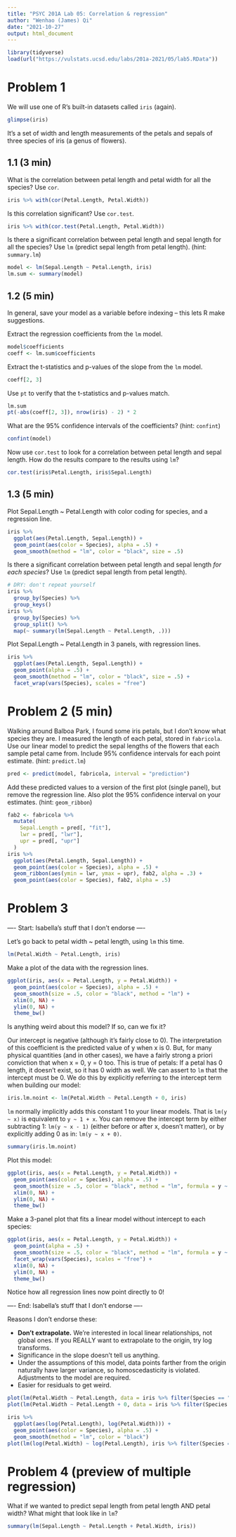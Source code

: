 ```yaml
---
title: "PSYC 201A Lab 05: Correlation & regression"
author: "Wenhao (James) Qi"
date: "2021-10-27"
output: html_document
---
```


```r
library(tidyverse)
load(url("https://vulstats.ucsd.edu/labs/201a-2021/05/lab5.RData"))
```

# Problem 1

We will use one of R's built-in datasets called `iris` (again).

```r
glimpse(iris)
```

It's a set of width and length measurements of the petals and sepals of three species of iris (a genus of flowers).

## 1.1 (3 min)

What is the correlation between petal length and petal width for all the species?  Use `cor`.

```r
iris %>% with(cor(Petal.Length, Petal.Width))
```

Is this correlation significant?  Use `cor.test`.

```r
iris %>% with(cor.test(Petal.Length, Petal.Width))
```

Is there a significant correlation between petal length and sepal length for all the species?  Use `lm` (predict sepal length from petal length).  (hint: `summary.lm`)

```r
model <- lm(Sepal.Length ~ Petal.Length, iris)
lm.sum <- summary(model)
```

## 1.2 (5 min)

In general, save your model as a variable before indexing -- this lets R make suggestions.

Extract the regression coefficients from the `lm` model.

```r
model$coefficients
coeff <- lm.sum$coefficients
```

Extract the t-statistics and p-values of the slope from the `lm` model.

```r
coeff[2, 3]
```

Use `pt` to verify that the t-statistics and p-values match.

```r
lm.sum
pt(-abs(coeff[2, 3]), nrow(iris) - 2) * 2
```

What are the 95% confidence intervals of the coefficients?  (hint: `confint`)

```r
confint(model)
```

Now use `cor.test` to look for a correlation between petal length and sepal length.  How do the results compare to the results using `lm`?

```r
cor.test(iris$Petal.Length, iris$Sepal.Length)
```

## 1.3 (5 min)

Plot Sepal.Length ~ Petal.Length with color coding for species, and a regression line.

```r
iris %>%
  ggplot(aes(Petal.Length, Sepal.Length)) +
  geom_point(aes(color = Species), alpha = .5) +
  geom_smooth(method = "lm", color = "black", size = .5)
```

Is there a significant correlation between petal length and sepal length *for each species*?  Use `lm` (predict sepal length from petal length).

```r
# DRY: don't repeat yourself
iris %>%
  group_by(Species) %>%
  group_keys()
iris %>%
  group_by(Species) %>%
  group_split() %>%
  map(~ summary(lm(Sepal.Length ~ Petal.Length, .)))
```

Plot Sepal.Length ~ Petal.Length in 3 panels, with regression lines.

```r
iris %>%
  ggplot(aes(Petal.Length, Sepal.Length)) +
  geom_point(alpha = .5) +
  geom_smooth(method = "lm", color = "black", size = .5) +
  facet_wrap(vars(Species), scales = "free")
```

# Problem 2 (5 min)

Walking around Balboa Park, I found some iris petals, but I don't know what species they are.  I measured the length of each petal, stored in `fabricola`.  Use our linear model to predict the sepal lengths of the flowers that each sample petal came from.  Include 95% confidence intervals for each point estimate.  (hint: `predict.lm`)

```r
pred <- predict(model, fabricola, interval = "prediction")
```

Add these predicted values to a version of the first plot (single panel), but remove the regression line.  Also plot the 95% confidence interval on your estimates.  (hint: `geom_ribbon`)

```r
fab2 <- fabricola %>%
  mutate(
    Sepal.Length = pred[, "fit"],
    lwr = pred[, "lwr"],
    upr = pred[, "upr"]
  )
iris %>%
  ggplot(aes(Petal.Length, Sepal.Length)) +
  geom_point(aes(color = Species), alpha = .5) +
  geom_ribbon(aes(ymin = lwr, ymax = upr), fab2, alpha = .3) +
  geom_point(aes(color = Species), fab2, alpha = .5)
```

# Problem 3

---- Start: Isabella's stuff that I don't endorse ----

Let's go back to petal width ~ petal length, using `lm` this time.

```r
lm(Petal.Width ~ Petal.Length, iris)
```

Make a plot of the data with the regression lines.

```r
ggplot(iris, aes(x = Petal.Length, y = Petal.Width)) +
  geom_point(aes(color = Species), alpha = .5) +
  geom_smooth(size = .5, color = "black", method = "lm") +
  xlim(0, NA) +
  ylim(0, NA) +
  theme_bw()
```

Is anything weird about this model? If so, can we fix it?

Our intercept is negative (although it's fairly close to 0).  The interpretation of this coefficient is the predicted value of y when x is 0.  But, for many physical quantities (and in other cases), we have a fairly strong a priori conviction that when x = 0, y = 0 too.  This is true of petals: If a petal has 0 length, it doesn't exist, so it has 0 width as well.  We can assert to `lm` that the intercept must be 0.  We do this by explicitly referring to the intercept term when building our model:

```r
iris.lm.noint <- lm(Petal.Width ~ Petal.Length + 0, iris)
```

`lm` normally implicitly adds this constant 1 to your linear models.  That is `lm(y ~ x)` is equivalent to `y ~ 1 + x`. You can remove the intercept term by either subtracting 1: `lm(y ~ x - 1)` (either before or after x, doesn't matter), or by explicitly adding 0 as in: `lm(y ~ x + 0)`.

```r
summary(iris.lm.noint)
```

Plot this model:

```r
ggplot(iris, aes(x = Petal.Length, y = Petal.Width)) +
  geom_point(aes(color = Species), alpha = .5) +
  geom_smooth(size = .5, color = "black", method = "lm", formula = y ~ 0 + x) +
  xlim(0, NA) +
  ylim(0, NA) +
  theme_bw()
```

Make a 3-panel plot that fits a linear model without intercept to each species:

```r
ggplot(iris, aes(x = Petal.Length, y = Petal.Width)) +
  geom_point(alpha = .5) +
  geom_smooth(size = .5, color = "black", method = "lm", formula = y ~ 0 + x) +
  facet_wrap(vars(Species), scales = "free") +
  xlim(0, NA) +
  ylim(0, NA) +
  theme_bw()
```

Notice how all regression lines now point directly to 0!

---- End: Isabella's stuff that I don't endorse ----

Reasons I don't endorse these:

- **Don't extrapolate.**  We're interested in local linear relationships, not global ones.  If you REALLY want to extrapolate to the origin, try log transforms.
- Significance in the slope doesn't tell us anything.
- Under the assumptions of this model, data points farther from the origin naturally have larger variance, so homoscedasticity is violated.  Adjustments to the model are required.
- Easier for residuals to get weird.

```r
plot(lm(Petal.Width ~ Petal.Length, data = iris %>% filter(Species == "virginica")), 1)
plot(lm(Petal.Width ~ Petal.Length + 0, data = iris %>% filter(Species == "virginica")), 1)

iris %>%
  ggplot(aes(log(Petal.Length), log(Petal.Width))) +
  geom_point(aes(color = Species), alpha = .5) +
  geom_smooth(method = "lm", color = "black")
plot(lm(log(Petal.Width) ~ log(Petal.Length), iris %>% filter(Species == "virginica")), 1)
```

# Problem 4 (preview of multiple regression)

What if we wanted to predict sepal length from petal length AND petal width?  What might that look like in `lm`?

```r
summary(lm(Sepal.Length ~ Petal.Length + Petal.Width, iris))
```

